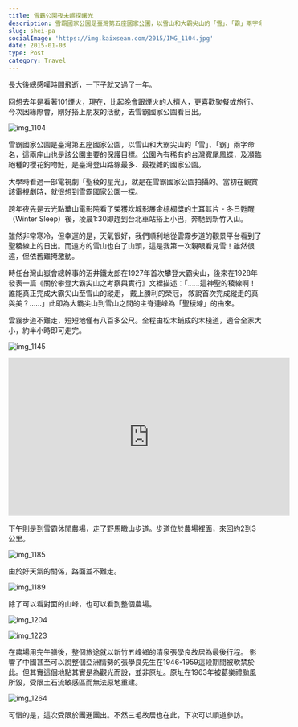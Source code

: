 ```yaml
---
title: 雪霸公園夜未眠探曙光
description: 雪霸國家公園是臺灣第五座國家公園，以雪山和大霸尖山的「雪」、「霸」兩字命名，這兩座山也是該公園主要的保護目標。公園內有稀有的台灣寬尾鳳蝶，及瀕臨絕種的櫻花鉤吻鮭，是臺灣登山路線最多、最複雜的國家公園。
slug: shei-pa
socialImage: 'https://img.kaixsean.com/2015/IMG_1104.jpg'
date: 2015-01-03
type: Post
category: Travel
---
```

長大後總感嘆時間飛逝，一下子就又過了一年。

回想去年是看著101煙火，現在，比起晚會跟煙火的人擠人，更喜歡聚餐或旅行。今次因緣際會，剛好搭上朋友的活動，去雪霸國家公園看日出。

![img_1104](https://img.kaixsean.com/2015/IMG_1104.jpg)

雪霸國家公園是臺灣第五座國家公園，以雪山和大霸尖山的「雪」、「霸」兩字命名，這兩座山也是該公園主要的保護目標。公園內有稀有的台灣寬尾鳳蝶，及瀕臨絕種的櫻花鉤吻鮭，是臺灣登山路線最多、最複雜的國家公園。

大學時看過一部電視劇「聖稜的星光」，就是在雪霸國家公園拍攝的。當初在觀賞該電視劇時，就很想到雪霸國家公園一探。

跨年夜先是去光點華山電影院看了榮獲坎城影展金棕櫚獎的土耳其片 - 冬日甦醒（Winter Sleep）後，凌晨1:30即趕到台北車站搭上小巴，奔馳到新竹入山。

雖然非常寒冷，但幸運的是，天氣很好，我們順利地從雲霧步道的觀景平台看到了聖稜線上的日出。而遠方的雪山也白了山頭，這是我第一次親眼看見雪！雖然很遠，但依舊難掩激動。

時任台灣山嶽會總幹事的沼井鐵太郎在1927年首次攀登大霸尖山，後來在1928年發表一篇《關於攀登大霸尖山之考察與實行》文裡描述：「……這神聖的稜線啊！ 誰能真正完成大霸尖山至雪山的縱走， 戴上勝利的榮冠， 敘說首次完成縱走的真與美？……」此即為大霸尖山到雪山之間的主脊連峰為「聖稜線」的由來。

雲霧步道不難走，短短地僅有八百多公尺。全程由松木鋪成的木棧道，適合全家大小，約半小時即可走完。

![img_1145](https://img.kaixsean.com/2015/IMG_1145.jpg)

<iframe width="560" height="315" src="https://www.youtube.com/embed/EDMnuDztD_o" frameborder="0" allow="accelerometer; autoplay; encrypted-media; gyroscope; picture-in-picture" allowfullscreen></iframe>

下午則是到雪霸休閒農場，走了野馬瞰山步道。步道位於農場裡面，來回約2到3公里。

![img_1185](https://img.kaixsean.com/2015/IMG_1185.jpg)

由於好天氣的關係，路面並不難走。 

![img_1189](https://img.kaixsean.com/2015/IMG_1189.jpg)

除了可以看對面的山峰，也可以看到整個農場。

![img_1204](https://img.kaixsean.com/2015/IMG_1204.jpg)

![img_1223](https://img.kaixsean.com/2015/IMG_1223.jpg)

在農場用完午膳後，整個旅途就以新竹五峰鄉的清泉張學良故居為最後行程。 影響了中國甚至可以說整個亞洲情勢的張學良先生在1946-1959這段期間被軟禁於此。但其實這個地點其實是為觀光而設，並非原址。原址在1963年被葛樂禮颱風所毀，受限土石流敏感區而無法原地重建。

![img_1264](https://img.kaixsean.com/2015/30758151324.jpg)

可惜的是，這次受限於團進團出。不然三毛故居也在此，下次可以順道參訪。